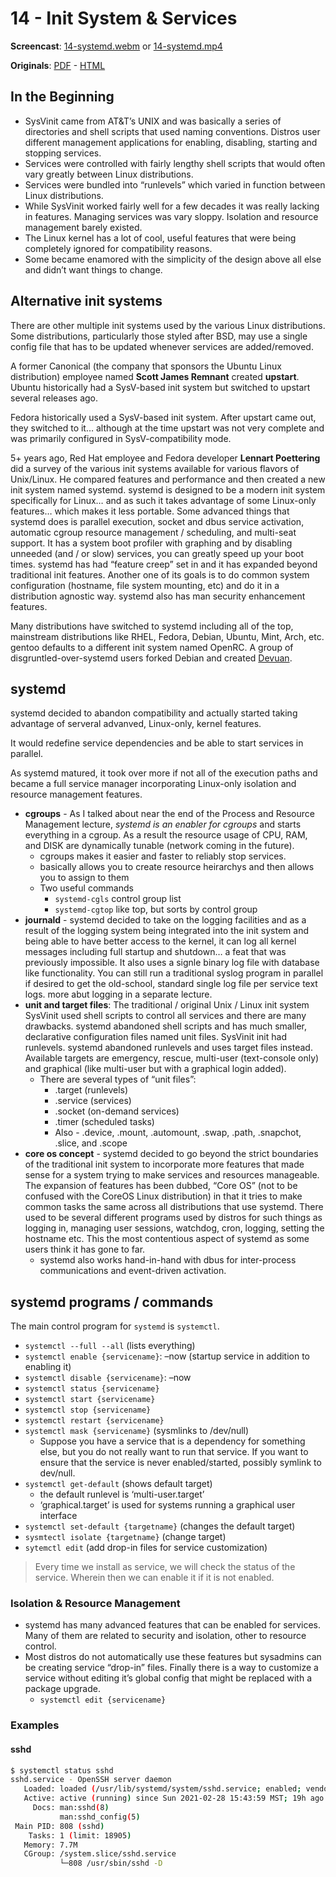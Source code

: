 # 14 - Init System & Services {#unit-14}


__Screencast__: [14-systemd.webm](https://www.cs.montana.edu/users/sdowdle/csci351/videos/14-systemd.webm) or [14-systemd.mp4](https://www.cs.montana.edu/users/sdowdle/csci351/videos/14-systemd.mp4)

__Originals__: [PDF](14/Init System & Services.pdf) - [HTML](14/init-system-and-services.html)


## In the Beginning

- SysVinit came from AT&T's UNIX and was basically a series of directories and shell scripts that used naming conventions. Distros user different management applications for enabling, disabling, starting and stopping services.
- Services were controlled with fairly lengthy shell scripts that would often vary greatly between Linux distributions.
- Services were bundled into "runlevels" which varied in function between Linux distributions.
- While SysVinit worked fairly well for a few decades it was really lacking in features. Managing services was vary sloppy. Isolation and resource management barely existed.
- The Linux kernel has a lot of cool, useful features that were being completely ignored for compatibility reasons.
- Some became enamored with the simplicity of the design above all else and didn't want things to change.




## Alternative init systems

There are other multiple init systems used by the various Linux distributions. Some distributions, particularly those styled after BSD, may use a single config file that has to be updated whenever services are added/removed.

A former Canonical (the company that sponsors the Ubuntu Linux distribution) employee named __Scott James Remnant__ created __upstart__. Ubuntu historically had a SysV-based init system but switched to upstart several releases ago.

Fedora historically used a SysV-based init system. After upstart came out, they switched to it... although at the time upstart was not very complete and was primarily configured in SysV-compatibility mode.

5+ years ago, Red Hat employee and Fedora developer __Lennart Poettering__ did a survey of the various init systems available for various flavors of Unix/Linux.
He compared features and performance and then created a new init system named systemd.
systemd is designed to be a modern init system specifically for Linux... and as such it takes advantage of some Linux-only features... which makes it less portable.
Some advanced things that systemd does is parallel execution, socket and dbus service activation, automatic cgroup resource management / scheduling, and multi-seat support.
It has a system boot profiler with graphing and by disabling unneeded (and / or slow) services, you can greatly speed up your boot times.
systemd has had "feature creep" set in and it has expanded beyond traditional init features. 
Another one of its goals is to do common system configuration (hostname, file system mounting, etc) and do it in a distribution agnostic way.
systemd also has man security enhancement features.

Many distributions have switched to systemd including all of the top, mainstream distributions like RHEL, Fedora, Debian, Ubuntu, Mint, Arch, etc.
gentoo defaults to a different init system named OpenRC.
A group of disgruntled-over-systemd users forked Debian and created [Devuan](https://devuan.org/).



## systemd

systemd decided to abandon compatibility and actually started taking advantage of serveral advanved, Linux-only, kernel features.

It would redefine service dependencies and be able to start services in parallel.

As systemd matured, it took over more if not all of the execution paths and became a full service manager incorporating Linux-only isolation and resource management features.

- __cgroups__ - As I talked about near the end of the Process and Resource Management lecture, _systemd is an enabler for cgroups_ and starts everything in a cgroup. As a result the resource usage of CPU, RAM, and DISK are dynamically tunable (network coming in the future).
  - cgroups makes it easier and faster to reliably stop services.
  - basically allows you to create resource heirarchys and then allows you to assign to them
  - Two useful commands
    - `systemd-cgls` control group list
    - `systemd-cgtop` like top, but sorts by control group
- __journald__ - systemd decided to take on the logging facilities and as a result of the logging system being integrated into the init system and being able to have better access to the kernel, it can log all kernel messages including full startup and shutdown... a feat that was previously impossible. It also uses a signle binary log file with database like functionality. You can still run a traditional syslog program in parallel if desired to get the old-school, standard single log file per service text logs. more abut logging in a separate lecture.
- __unit and target files__: The traditional / original Unix / Linux init system SysVinit used shell scripts to control all services and there are many drawbacks. systemd abandoned shell scripts and has much smaller, declarative configuration files named unit files. SysVinit init had runlevels. systemd abandoned runlevels and uses target files instead. Available targets are emergency, rescue, multi-user (text-console only) and graphical (like multi-user but with a graphical login added).
  - There are several types of "unit files":
    - .target (runlevels)
    - .service (services)
    - .socket (on-demand services)
    - .timer (scheduled tasks)
    - Also - .device, .mount, .automount, .swap, .path, .snapchot, .slice, and .scope
- __core os concept__ - systemd decided to go beyond the strict boundaries of the traditional init system to incorporate more features that made sense for a system trying to make services and resources manageable. The expansion of features has been dubbed, "Core OS" (not to be confused with the CoreOS Linux distribution) in that it tries to make common tasks the same across all distributions that use systemd. There used to be several different programs used by distros for such things as logging in, managing user sessions, watchdog, cron, logging, setting the hostname etc. This the most contentious aspect of systemd as some users think it has gone to far.
  - systemd also works hand-in-hand with dbus for inter-process communications and event-driven activation.



## systemd programs / commands

The main control program for `systemd` is `systemctl`.

- `systemctl --full --all` (lists everything)
- `systemctl enable {servicename}`: --now (startup service in addition to enabling it)
- `systemctl disable {servicename}`: --now
- `systemctl status {servicename}`
- `systemctl start {servicename}`
- `systemctl stop {servicename}`
- `systemctl restart {servicename}`
- `systemctl mask {servicename}` (sysmlinks to /dev/null)
  - Suppose you have a service that is a dependency for something else, but you do not really want to run that service. If you want to ensure that the service is never enabled/started, possibly symlink to dev/null.
- `systemctl get-default` (shows default target)
  - the default runlevel is 'multi-user.target'
  - 'graphical.target' is used for systems running a graphical user interface
- `systemctl set-default {targetname}` (changes the default target)
- `sysmtectl isolate {targetname}` (change target)
- `sytemctl edit` (add drop-in files for service customization)

> Every time we install as service, we will check the status of the service. Wherein then we can enable it if it is not enabled.

### Isolation & Resource Management

- systemd has many advanced features that can be enabled for services. Many of them are related to security and isolation, other to resource control.
- Most distros do not automatically use these features but sysadmins can be creating service "drop-in" files. Finally there is a way to customize a service without editing it's global config that might be replaced with a package upgrade.
  - `systemctl edit {servicename}`

### Examples

#### sshd

```bash
$ systemctl status sshd
sshd.service - OpenSSH server daemon
   Loaded: loaded (/usr/lib/systemd/system/sshd.service; enabled; vendor preset: enabled)
   Active: active (running) since Sun 2021-02-28 15:43:59 MST; 19h ago
     Docs: man:sshd(8)
           man:sshd_config(5)
 Main PID: 808 (sshd)
    Tasks: 1 (limit: 18905)
   Memory: 7.7M
   CGroup: /system.slice/sshd.service
           └─808 /usr/sbin/sshd -D
```




